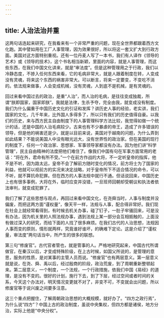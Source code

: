```yaml
---
---
---
```

title: 人治法治并重
---




这两句话连起来研究，在我看来有一个非常严重的问题，现在全世界都跟着西方文化跑。其中譬如用在工厂人事管理，因为效果很好，所以将这一套又扩大到行政方面。美国对这方面特别重视。还有一位丹麦人写了一本书，我们有人译作《领导的艺术》或《领导的技术》，这个书名相当新颖，里面的内容，就是人事管理，而这些东西，在我们中国文化讲来，就是“审法度”。但是这种管理用之于行政，我们以冷静态度，不掺入任何东西来看，它的毛病非常大，就是人跟着制度在转，人变成没有灵魂，将来这个东西的祸害非常大。可以断言，将来一定要变，不变吃不消的。依法规来做事，人会变成机械，没有灵魂，人到底不是机械，是有灵魂的。

回过来看中国过去的政治，是重“人治”，而人治的毛病，是往往变成独裁，所谓“朕即国家，国家即朕”。我就是法律，生杀予夺，完全由我，就变成没有制度。我们为什么偏重于中国历史文化的引证和发挥？讲历史人事的经验，老实讲，我们国家的文化，几千年来，比外国人多得多了，所以只有我们的历史值得自豪。以我们的历史，来与西方民主自由制度下的人事管理科学方法比较，我觉得如做一个统计的话，还是中国的人治毛病较少。古来也有不少暴虐的帝王，造成了许多错误的领导，但是他的祸害还是少。就是以目前来说，美国对于越南的问题，为什么弄到如此结果？不能说美国人中没有眼光远大，没有世界性的政治家。但在美国的现行的制度下，任何一个政治家、思想家、军事领导家都没有办法。因为他们讲“科学管理”，民主自由精神的法度把他们难住了。像我们中国有句在军事方面常用的老话：“将在外，君命有所不受。”一个在前方作战的大将，不一定听皇帝的指挥，他不是不听，因为路太远，皇帝不会了解前方随时变化的情况，前方将士为了国家的利益，他就可以视前方的实况来决定战略，对于皇帝所下不适合情况的命令，可以不听，就不算抗命犯罪。但在西方的人事法规中就行不通。但话说回来，中国历史上也有很多事例，大将在外，临时应变并没错，一旦班师回朝却受朝议和执法者依法审判，就变成犯罪了。

我们了解了这些思想与观点，再回过来看中国文化，在尧舜当时，人事与制度并没偏废，而把这两方面“谨权量”，像天平一样，法规与人事，配合得非常好。我们现在社会上就经常看得到，有时候去机关办事，碰了钉子，一肚子牢骚回来，可是没有办法，因为机关里的人照法规办事，遇到法规上某一部分会互相抵触的，上面没有做过深入的研究，而给下面的人找了很多麻烦。在我们古代的人治思想，法规因人事而变的原则，情形就两样，究竟谁好谁坏，的确难下定论。这是介绍了“谨权量，审法度”两句话当中，所产生的很多的联想。

第三句“修废官”。古代官者管也，就是管事的人。严格地研究起来，中国古代所谓做官，在秦汉以后，才变成特殊阶级，在上古时候，如国父所说的，是管理的意思，服务的性质，是对某事的主管人员而说。“修废官”也有两层意义。第一层意义就是说，在尧、舜、禹以后，经过殷商的阶段，政治荒废，到了周朝重新整顿起来。第二层意义，一个制度，一个法规，一个行政措施，依我们中国《易经》的道理，是没有不变的。很好的计划，施行下去，到了下层，经过空间或者时间的关系，今天这个办法对，明天情况变更就不对了，非变不可，不变就会出问题，所以修废官等于说兴废之间要多注意。

这三个重点把握住，了解周朝政治思想的大概规模，就好办了。“四方之政行焉”，为什么说“四方”？中国上古的政治制度，虽说中央集权，但四方都是诸侯，地方分治，实际上他是“中央分权”。